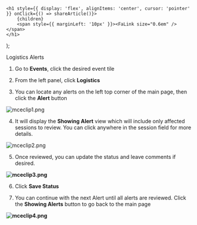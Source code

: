 

    <h1 style={{ display: 'flex', alignItems: 'center', cursor: 'pointer' }} onClick={() => shareArticle()}>
        {children} 
        <span style={{ marginLeft: '10px' }}><FaLink size="0.6em" /></span>
    </h1>
);

<ToastContainer />

<ClickableTitle>Logistics Alerts</ClickableTitle>




1. Go to **Events**, click the desired event tile 


2. From the left panel, click **Logistics**


3. You can locate any alerts on the left top corner of the main page, then click the **Alert** button 


![mceclip1.png](../../../resources/article-images/12955857059603-Logistics-Alerts_1.png)


4. It will display the **Showing Alert** view which will include only affected sessions to review. You can click anywhere in the session field for more details. 


![mceclip2.png](../../../resources/article-images/12955857059603-Logistics-Alerts_2.png)


5. Once reviewed, you can update the status and leave comments if desired.


**![mceclip3.png](../../../resources/article-images/12955857059603-Logistics-Alerts_3.png)**


6. Click **Save Status**


7. You can continue with the next Alert until all alerts are reviewed. Click the **Showing Alerts** button to go back to the main page


**![mceclip4.png](../../../resources/article-images/12955857059603-Logistics-Alerts_4.png)**



